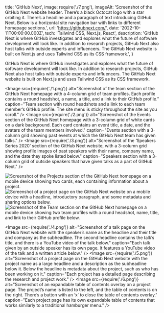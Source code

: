   title: 'GitHub Next',
  image: require('./7.png'),
  imageAlt: 'Screenshot of the GitHub Next website header. There’s a black Octocat logo with a star orbiting it. There’s a headline and a paragraph of text introducing GitHub Next. Below is a horizontal site navigation bar with links to different homepage sections.',
  url: 'https://githubnext.com/',
  date: '2022-10-11T00:00:00.000Z',
  tech: 'Tailwind CSS, Next.js, React',
  description: 'GitHub Next is where GitHub investigates and explores what the future of software development will look like. In addition to research projects, GitHub Next also host talks with outside experts and influencers. The GitHub Next website is built on Next.js and uses Tailwind CSS as its CSS framework.',
}

<Intro title="Researching the future of software development at GitHub">

GitHub Next is where GitHub investigates and explores what the future of software development will look like. In addition to research projects, GitHub Next also host talks with outside experts and influencers. The GitHub Next website is built on Next.js and uses Tailwind CSS as its CSS framework.

</Intro>

<Image src={require('./1.png')} alt="Screenshot of the team section of the GitHub Next homepage with a 4-column grid of team profiles. Each profile contains a round headshot, a name, a title, and a link to their GitHub profile." caption="Team section with round headshots and a link to each team member’s GitHub profile. The site menu is sticky throughout the site as you scroll." />
<Image src={require('./2.png')} alt="Screenshot of the Events section of the GitHub Next homepage with a 3-column grid of white cards on a dark background. Each card contains an event title, a date, and the avatars of the team members involved." caption="Events section with a 3-column grid showing past events at which the GitHub Next team has given talks." />
<Image src={require('./3.png')} alt="Screenshot of the ‘Speakers Series 2020’ section of the GitHub Next website, with a 3-column grid showing profile images of past speakers with their name, company name, and the date they spoke listed below." caption="Speakers section with a 3-column grid of outside speakers that have given talks as a part of GitHub Next." />

<Mobile caption="The GitHub Next website experience on mobile devices.">
  <Image src={require('./8.png')} alt="Screenshot of the Projects section of the GitHub Next homepage on a mobile device showing two cards, each containing information about a project." />
  <Image src={require('./9.png')} alt="Screenshot of a project page on the GitHub Next website on a mobile device with a headline, introductory paragraph, and some metadata and sharing options below." />
  <Image src={require('./11.png')} alt="Screenshot of the Team section on the GitHub Next homepage on a mobile device showing two team profiles with a round headshot, name, title, and link to their GitHub profile below." />
</Mobile>

<Image src={require('./4.png')} alt="Screenshot of a talk page on the GitHub Next website with the speaker’s name as the headline and their title and company as the subheadline. The second headline contains the talk’s title, and there is a YouTube video of the talk below." caption="Each talk given by an outside speaker has its own page. It features a YouTube video of the talk and a written article below." />
<Image src={require('./5.png')} alt="Screenshot of a project page on the GitHub Next website with the project name as a large headline and a description as the subheadline below it. Below the headline is metadata about the project, such as who has been working on it." caption="Each project has a detailed page describing the research and project work." />
<Image src={require('./6.png')} alt="Screenshot of an expandable table of contents overlay on a project page. The project’s name is listed to the left, and the table of contents is on the right. There’s a button with an ‘x’ to close the table of contents overlay." caption="Each project page has its own expandable table of contents that works similarly to a traditional hamburger menu." />
